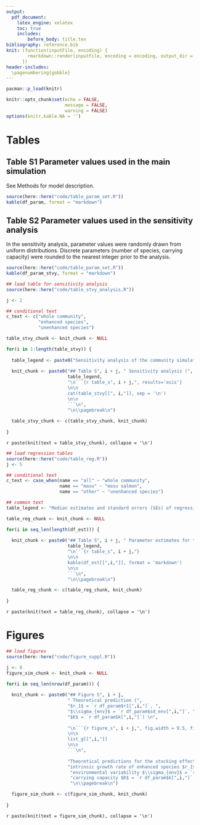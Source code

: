 ```yaml
---
output:
  pdf_document:
    latex_engine: xelatex
    toc: true
    includes:
        before_body: title.tex
bibliography: reference.bib
knit: (function(inputFile, encoding) {
        rmarkdown::render(inputFile, encoding = encoding, output_dir = "document_output")
      })
header-includes:
  \pagenumbering{gobble}
---
```


```r

pacman::p_load(knitr)

knitr::opts_chunk$set(echo = FALSE,
                      message = FALSE,
                      warning = FALSE)
options(knitr.kable.NA = '')

```

```{=tex}
\newpage
\pagenumbering{arabic}
```

# Tables

## Table S1 Parameter values used in the main simulation
See Methods for model description.

```r

source(here::here("code/table_param_set.R"))
kable(df_param, format = "markdown")

```

\newpage

## Table S2 Parameter values used in the sensitivity analysis
In the sensitivity analysis, parameter values were randomly drawn from uniform distributions. Discrete parameters (number of species, carrying capacity) were rounded to the nearest integer prior to the analysis.

```r

source(here::here("code/table_param_set.R"))
kable(df_param_stvy, format = "markdown")

```

\newpage

```r

## load table for sensitivity analysis
source(here::here("code/table_stvy_analysis.R"))

```

```r

j <- 2

## conditional text
c_text <- c("whole community",
            "enhanced species",
            "unenhanced species")

table_stvy_chunk <- knit_chunk <- NULL

for(i in 1:length(table_stvy)) {
  
  table_legend <- paste0("Sensitivity analysis of the community simulation. Parameter estimates of linear regression models (standard errors in parenthesis) are shown. Response variables are the effects of stock enhancement on temporal mean density ($\\mu$) and SD ($\\sigma$) of ", c_text[i],". Both response and explanatory variables (i.e., simulation parameters) were standardized to a mean of zero and a standard deviation of one prior to the analysis.")
  
  knit_chunk <- paste0("## Table S", i + j, " Sensitivity analysis (", c_text[i],") \n",
                       table_legend,
                       "\n```{r table_s", i + j,", results='asis'}
                       \n\n
                       cat(table_stvy[[", i,"]], sep = '\n')
                       \n\n
                       ```\n",
                       "\n\\pagebreak\n")
  
  table_stvy_chunk <- c(table_stvy_chunk, knit_chunk)  
  
}

```

`r paste(knit(text = table_stvy_chunk), collapse = '\n')`



```r

## load regression tables
source(here::here("code/table_reg.R"))
j <- 5

## conditional text
c_text <- case_when(name == "all" ~ "whole community",
                    name == "masu" ~ "masu salmon",
                    name == "other" ~ "unenhanced species")

## common text
table_legend <- "Median estimates and standard errors (SEs) of regression coefficients are shown. Pr(> 0) and Pr(< 0) represent the proportion of positive and negative estimates (MCMC samples), respectively (i.e., posterior probability)."

table_reg_chunk <- knit_chunk <- NULL

for(i in seq_len(length(df_est))) {
  
  knit_chunk <- paste0("## Table S", i + j, " Parameter estimates for the regression model of ", c_text[i], " \n",
                       table_legend,
                       "\n```{r table_s", i + j,"}
                       \n\n
                       kable(df_est[[",i,"]], format = 'markdown')
                       \n\n
                       ```\n",
                       "\n\\pagebreak\n")

  table_reg_chunk <- c(table_reg_chunk, knit_chunk)
  
}


```

`r paste(knit(text = table_reg_chunk), collapse = '\n')`


# Figures

```r

## load figures
source(here::here("code/figure_suppl.R"))

j <- 0
figure_sim_chunk <- knit_chunk <- NULL

for(i in seq_len(nrow(df_param))) {
  
  knit_chunk <- paste0("## Figure S", i + j,
                       " Theoretical prediction (",
                       "$r_1$ = `r df_param$r1[",i,"]`, ",
                       "$\\sigma_{env}$ = `r df_param$sd_env[",i,"]`, ",
                       "$K$ = `r df_param$k[",i,"]`) \n",
                       
                       "\n```{r figure_s", i + j,", fig.width = 9.5, fig.height = 8}
                       \n\n
                       list_g[[",i,"]]
                       \n\n
                       ```\n",
                       
                       "Theoretical predictions for the stocking effect on community dynamics. Rows represent different response varaibles, and columns show distinct simulation scenarios with different strength of interspecific competition ($\\bar{\\alpha}$) and relative fitness of captive-bred individuals ($f_R$). Other parameters used in this analysis is the following: ",
                       "intrinsic growth rate of enhanced species $r_1$ = `r df_param$r1[",i,"]`; ",
                        "environmental variability $\\sigma_{env}$ = `r df_param$sd_env[",i,"]`; ",
                        "carrying capacity $K$ = `r df_param$k[",i,"]`.",
                        "\n\\pagebreak\n")

  figure_sim_chunk <- c(figure_sim_chunk, knit_chunk)
  
}

```

`r paste(knit(text = figure_sim_chunk), collapse = '\n')`
